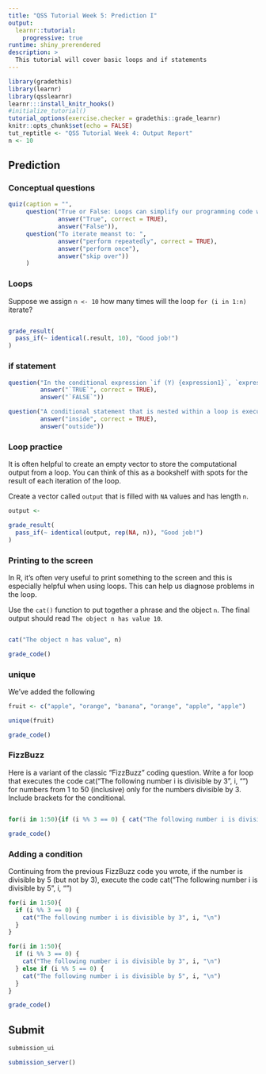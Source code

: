 ```yaml
---
title: "QSS Tutorial Week 5: Prediction I"
output:
  learnr::tutorial:
    progressive: true
runtime: shiny_prerendered
description: >
  This tutorial will cover basic loops and if statements
---
```


```r
library(gradethis)
library(learnr)
library(qsslearnr)
learnr:::install_knitr_hooks()
#initialize_tutorial()
tutorial_options(exercise.checker = gradethis::grade_learnr)
knitr::opts_chunk$set(echo = FALSE)
tut_reptitle <- "QSS Tutorial Week 4: Output Report"
n <- 10
```

## Prediction 



### Conceptual questions

```r
quiz(caption = "",
     question("True or False: Loops can simplify our programming code when we want to repeatedly execute code chunks over and over again.",
              answer("True", correct = TRUE),
              answer("False")),
     question("To iterate meanst to: ",
              answer("perform repeatedly", correct = TRUE),
              answer("perform once"),
              answer("skip over"))
     )
```


### Loops

Suppose we assign `n <- 10` how many times will the loop `for (i in 1:n)` iterate?

```r

```

```r
grade_result(
  pass_if(~ identical(.result, 10), "Good job!")
)
```


### if statement

```r
question("In the conditional expression `if (Y) {expression1}`, `expression1` will be executed if `Y` is:",
         answer("`TRUE`", correct = TRUE),
         answer("`FALSE`"))
```



```r
question("A conditional statement that is nested within a loop is executed _____ the loop.",
         answer("inside", correct = TRUE),
         answer("outside"))
```


### Loop practice

It is often helpful to create an empty vector to store the computational output from a loop. You can think of this as a bookshelf with spots for the result of each iteration of the loop. 

Create a vector called `output` that is filled with `NA` values and has length `n`.

```r
output <-  
```

```r
grade_result(
  pass_if(~ identical(output, rep(NA, n)), "Good job!")
)
```

### Printing to the screen

In R, it's often very useful to print something to the screen and this is especially helpful when using loops. This can help us diagnose problems in the loop. 

Use the `cat()` function to put together a phrase and the object `n`. The final output should read `The object n has value 10`.

```r

```

```r
cat("The object n has value", n)
```

```r
grade_code()
```

### unique 

We've added the following 


```r
fruit <- c("apple", "orange", "banana", "orange", "apple", "apple")

```

```r
unique(fruit)
```

```r
grade_code()
```

### FizzBuzz

Here is a variant of the classic "FizzBuzz" coding question. Write a for loop that executes the code
     cat("The following number i is divisible by 3", i, "\n")
for numbers from 1 to 50 (inclusive) only for the numbers divisible by 3. Include brackets for the conditional.

```r

```


```r
for(i in 1:50){if (i %% 3 == 0) { cat("The following number i is divisible by 3", i, "\n") }}
```

```r
grade_code()
```

### Adding a condition

Continuing from the previous FizzBuzz code you wrote, if the number is divisible by 5 (but not by 3), execute the code 
   cat("The following number i is divisible by 5", i, "\n")

```r
for(i in 1:50){
  if (i %% 3 == 0) {
    cat("The following number i is divisible by 3", i, "\n")
  }
}
```

```r
for(i in 1:50){
  if (i %% 3 == 0) {
    cat("The following number i is divisible by 3", i, "\n")
  } else if (i %% 5 == 0) {
    cat("The following number i is divisible by 5", i, "\n")
  }
}
```

```r
grade_code()
```

## Submit

```r
submission_ui
```

```r
submission_server()
```
